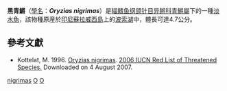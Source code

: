 {{Speciesbox 
| genus = Oryzias
| species = nigrimas
| image = Oryzias nigrimas by OpenCage.jpg
| status = VU | status_system = IUCN2.3
| authority =  [[Maurice_Kottelat|Kottelat]], 1990
| synonyms = 
}}
'''黑青鱂'''（[[學名|學名]]：'''''Oryzias nigrimas'''''）是[[辐鳍鱼纲|辐鳍鱼纲]][[颌针目|颌针目]][[异鳉科|异鳉科]][[青鱂屬|青鱂屬]]下的一種[[淡水魚|淡水魚]]，該物種原産於[[印尼|印尼]][[蘇拉威西島|蘇拉威西島]]上的[[波索湖|波索湖]]中，體長可達4.7公分。

==參考文獻==
* Kottelat, M. 1996. [http://www.iucnredlist.org/search/details.php/15576/all Oryzias nigrimas]. [http://www.iucnredlist.org 2006 IUCN Red List of Threatened Species. ]{{Wayback|url=http://www.iucnredlist.org/ |date=20140627000000 }} Downloaded on 4 August 2007.
{{Taxonbar|from=Q1384483}}

[[Category:青鱂屬|nigrimas]]
[[Category:印尼淡水魚|O]]
[[Category:1990年描述的魚類|O]]
